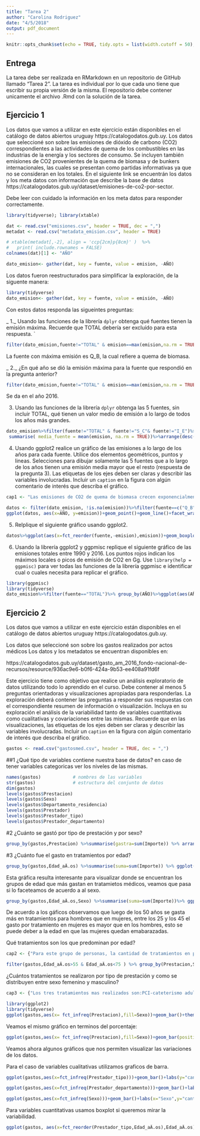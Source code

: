 ```yaml
---
title: "Tarea 2"
author: "Carolina Rodriguez"
date: "4/5/2018"
output: pdf_document
---
```


```r
knitr::opts_chunk$set(echo = TRUE, tidy.opts = list(width.cutoff = 50), tidy = TRUE, fig.pos = 'h', out.extra = '')

```


## Entrega

La tarea debe ser realizada en RMarkdown en un repositorio de GitHub llamado "Tarea 2".
La tarea es individual por lo que cada uno tiene que escribir su propia versión de la misma. 
El repositorio debe contener unicamente el archivo .Rmd con la solución de la tarea.

## Ejercicio 1

Los datos que vamos a utilizar en este ejercicio están disponibles en el catálogo de datos abiertos uruguay https://catalogodatos.gub.uy.
Los datos que seleccioné son sobre las emisiones de dióxido de carbono (CO2) correspondientes a las actividades de quema de los combustibles en las industrias de la energía y los sectores de consumo. Se incluyen también emisiones de CO2 provenientes de la quema de biomasa y de bunkers internacionales, las cuales se presentan como partidas informativas ya que no se consideran en los totales. En el siguiente link se encuentrán los datos y los meta datos con información que describe la base de datos https://catalogodatos.gub.uy/dataset/emisiones-de-co2-por-sector.

Debe leer con cuidado la información en los meta datos para responder correctamente.

```r
library(tidyverse); library(xtable)

dat <- read.csv("emisiones.csv", header = TRUE, dec = ",") 
metadat <- read.csv("metadata_emision.csv", header = TRUE) 

# xtable(metadat[,-2], align = 'ccp{2cm}p{8cm}' )  %>%
#   print( include.rownames = FALSE)
colnames(dat)[1] <- "AÑO"

dato_emision<- gather(dat, key = fuente, value = emision, -AÑO)
``` 

Los datos fueron reestructurados para simplificar  la exploración, de la siguente manera:

```r
library(tidyverse)
dato_emision<- gather(dat, key = fuente, value = emisión, -AÑO)
```

Con estos datos responda las sigueintes preguntas:

_ 1._ Usando las funciones de la librería `dplyr` obtenga qué fuentes tienen la emisión máxima. Recuerde que TOTAL debería ser excluído para esta respuesta.
 `
 
 
```r
filter(dato_emision,fuente!="TOTAL" & emision==max(emision,na.rm = TRUE))

```
La fuente con máxima emisión es Q_B, la cual refiere a quema de biomasa. 
 
 

_ 2._ ¿En qué año se dió la emisión máxima para la fuente que respondió en la pregunta anterior?
 
```r
filter(dato_emision,fuente!="TOTAL" & emision==max(emision,na.rm = TRUE))

```
 Se da en el año 2016.
 

3. Usando las funciones de la librería `dplyr` obtenga las 5 fuentes, sin incluir TOTAL, qué tienen un valor medio de emisión a lo largo de todos los años más grandes. 

```r
dato_emision%>%filter(fuente!="TOTAL" & fuente!="S_C"& fuente!="I_E")%>% group_by(fuente)%>%
 summarise( media_fuente = mean(emision, na.rm = TRUE))%>%arrange(desc(media_fuente))%>%top_n(5)
```



4. Usando ggplot2 realice un gráfico de las emisiones a lo largo de los años para cada fuente. Utilice dos elementos geométricos, puntos y lineas. 
Selecciones para dibujar solamente las 5 fuentes que a lo largo de los años tienen una emisión media mayor que el resto (respuesta de la pregunta 3).
Las etiquetas de los ejes deben ser claras y describir las variables involucradas. Incluir un `caption` en la figura con algún comentario de interés que describa el gráfico.


```r
cap1 <- "Las emisiones de CO2 de quema de biomasa crecen exponencialmente a partir del año 2005, también se observa un crecimiento para el transporte pero es mucho más leve. La industria se mantiene en valores bajos y constantes para el periodo de análisis, mientras que el comportamiento de las emisiones para las centrales electricas  servicio público tienen un comportamiento bastante varaible."
```



```r
datos <- filter(dato_emision, !is.na(emision))%>%filter(fuente==c("Q_B","T","BI","CE_SP","I"))
ggplot(datos, aes(x=AÑO, y=emision))+geom_point()+geom_line()+facet_wrap(~fuente)+labs(x="AÑOS", y="Emisiones de CO2")

```


5. Relplique el siguiente gráfico usando ggplot2.



```r

datos%>%ggplot(aes(x=fct_reorder(fuente,-emision),emision))+geom_boxplot()+labs(x="Fuentes con mayor emisión media entre 1990−2016", y="Emisión de CO2 en Gg")

```


6. Usando la librería ggplot2 y ggpmisc replique el siguiente gráfico de las emisiones totales entre 1990 y 2016.
Los puntos rojos indican los máximos locales  o picos de emisión de CO2 en Gg. 
Use `library(help = ggpmisc)` para ver todas las funciones de la librería ggpmisc e identificar cual o cuales necesita para replicar el gráfico.

```r
library(ggpmisc)
library(tidyverse)
dato_emision%>%filter(fuente=="TOTAL")%>% group_by(AÑO)%>%ggplot(aes(AÑO,emision))+geom_point()+geom_line()+labs(x="AÑO",y="Emisión de CO2 en Gg")+stat_peaks(colour = "red")+stat_peaks(geom = "text", colour="red")


```

## Ejercicio 2

Los datos que vamos a utilizar en este ejercicio están disponibles en el catálogo de datos abiertos uruguay https://catalogodatos.gub.uy.

Los datos que seleccioné son sobre los gastos realizados por actos médicos
Los datos y los metadatos se encuentran disponibles en:

https://catalogodatos.gub.uy/dataset/gasto_am_2016_fondo-nacional-de-recursos/resource/936ac9e6-b0f6-424a-9b53-ee408a91fd6f

Este ejercicio tiene como objetivo que realice un análisis exploratorio de datos utilizando todo lo aprendido en el curso.
Debe contener al menos 5 preguntas orientadoras y visualizaciones apropiadas para responderlas. 
La exploración deberá contener las preguntas a responder sus respuestas con el correspondiente resumen de información o visualización. 
Incluya en su exploración el análisis de la variabilidad tanto de  variables cuantitativas como cualitativas y covariaciones entre las mismas. 
Recuerde que en las visualizaciones, las etiquetas de los ejes deben ser claras y describir las variables involucradas. Incluir un `caption` en la figura con algún comentario de interés que describa el gráfico.

```r

gastos <- read.csv("gastosmed.csv", header = TRUE, dec = ",") 

```

##1
¿Qué tipo de variables contiene nuestra base de datos? en caso de tener variables categoricas ver los niveles de las mismas.

```r
names(gastos)            # nombres de las variables
str(gastos)              # estructura del conjunto de datos
dim(gastos)
levels(gastos$Prestacion)
levels(gastos$Sexo)
levels(gastos$Departamento_residencia)
levels(gastos$Prestador)
levels(gastos$Prestador_tipo)
levels(gastos$Prestador_departamento)

```


#2
¿Cuánto se gastó por tipo de prestación y por sexo?



```r
group_by(gastos,Prestacion) %>%summarise(gastra=sum(Importe)) %>% arrange(desc(gastra))

```
#3
¿Cuánto fue el gasto en tratamientos por edad?


```r
group_by(gastos,Edad_aÃ.os) %>%summarise(suma=sum(Importe)) %>% ggplot(aes(Edad_aÃ.os,suma))+geom_area()+labs(x="Edad", y="Total de gastos en tratamientos", title="Total de gastos en tratamiento según edad del paciente")


```


Esta gráfica resulta interesante para visualizar donde se encuentran los grupos de edad que más gastan en tratamietos médicos, veamos que pasa si lo faceteamos de acuerdo a al sexo.

```r
group_by(gastos,Edad_aÃ.os,Sexo) %>%summarise(suma=sum(Importe))%>% ggplot(aes(Edad_aÃ.os,suma))+geom_area()+labs(x="Edad", y="Total de gastos en tratamientos", title="Total de gastos en tratamiento según edad del paciente")+facet_wrap(~Sexo)


```
De acuerdo a los gáficos observamos que luego de los 50 años se gasta más en tratamientos para hombres que en mujeres, entre los 25 y los 45 el gasto por tratamiento en mujeres es mayor que en los hombres, esto se puede deber a la edad en que las mujeres quedan emabarazadas.



Qué tratamientos son los que predominan por edad?

```r
cap2 <- {"Para este grupo de personas, la cantidad de tratamientos en personas de sexo masculino supera ampliamente al sexo femenino en todos los tipos de tratamiento excepto:implante de protesis de rodilla,protesis de cadera por fractura,protesis de cadera recambio y protesis de cadera por artrosis. El tratamiento que más se realizan los hombres en este grupo de edad son PCI-Cateterismo izq.adultos y PCIc/cateterismo izq."}
```


```r
filter(gastos,Edad_aÃ.os>55 & Edad_aÃ.os<75 ) %>% group_by(Prestacion,Sexo) %>% summarise(cantidad=n()) %>% ggplot(aes(Prestacion,cantidad, fill=Sexo))+  geom_col(position = "dodge")+theme(axis.text.x = element_text(angle = 90))+coord_flip()+labs(title="Cantidad de tratamientos por Prestacion para personas entre 55 y 70 años, discriminado por sexo")

```




¿Cuántos tratamientos se realizaron por tipo de prestación y como se distribuyen entre sexo femenino y masculino? 


```r
cap3 <- {"Los tres tratamientos mas realizados son:PCI-cateterismo adulto izq, Dialisis-hemodialisis,PCI-ATPC c/cateterismo izq. Para la mayoría de las prestaciones, los hombres se realizan más tratamientos que las mujeres."}
```



```r

library(ggplot2)
library(tidyverse)
ggplot(gastos,aes(x= fct_infreq(Prestacion),fill=Sexo))+geom_bar()+theme(axis.text.x = element_text(angle =90))+labs(x="tipo de tratamiento",y="Numero de tratamientos", title="Cantidad de tratamientos por tipo de prestación y sexo")+coord_flip()
```

Veamos el mismo gráfico en terminos del porcentaje:


```r
ggplot(gastos,aes(x= fct_infreq(Prestacion),fill=Sexo))+geom_bar(position="fill")+theme(axis.text.x = element_text(angle =90))+labs(x="tipo de tratamiento",y="Numero de tratamientos", title="Cantidad de tratamientos por tipo de prestación y sexo")+coord_flip()


```

Veamos ahora algunos gráficos que nos permiten visualizar las variaciones de los datos.

Para el caso de variables cualitativas utilizamos graficos de barra.

```r
ggplot(gastos,aes(x=fct_infreq(Prestador_tipo)))+geom_bar()+labs(y="cantidad de pacientes",x="Tipo de prestador",title="cantidad de pacientes por tipo de prestador")
```

```r
ggplot(gastos,aes(x=fct_infreq(Prestador_departamento)))+geom_bar()+labs(x="Departamento del prestador", y="Cantidad de pacientes",title="cantidad de pacientes por departamento del prestador")+theme(axis.text.x = element_text(angle = 90))
```


```r
ggplot(gastos,aes(x=fct_infreq(Sexo)))+geom_bar()+labs(x="Sexo",y="cantidad de pacientes", title="cantidad de pacientes por sexo")
```


Para variables cuantitativas usamos boxplot si queremos mirar la variabilidad.

```r
ggplot(gastos, aes(x=fct_reorder(Prestador_tipo,Edad_aÃ.os),Edad_aÃ.os))+geom_boxplot()+labs(x="Tipo de prestador", y="Edad")
```
